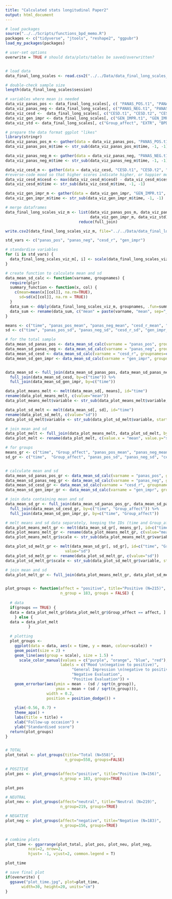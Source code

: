 ```yaml
---
title: "Calculated stats longitudinal Paper2"
output: html_document
---
```


```r
# load packages
source("../../Scripts/functions_bpd_memo.R")
packages <- c("tidyverse", "jtools", "reshape2", "ggpubr")
load_my_packages(packages)

# user-set options
overwrite = TRUE # should data/plots/tables be saved/overwritten?


# load data
data_final_long_scales <- read.csv2("../../Data/data_final_long_scales_181121.csv")

# double-check sample size
length(data_final_long_scales$session)


```



```r
# variables where mean is needed
data_viz_panas_pos <- data_final_long_scales[, c( "PANAS_POS.t1", "PANAS_POS.t2", "PANAS_POS.t3", "PANAS_POS.t4", "session")]
data_viz_panas_neg <- data_final_long_scales[, c("PANAS_NEG.t1", "PANAS_NEG.t2", "PANAS_NEG.t3", "PANAS_NEG.t4", "session")]
data_viz_cesd <-  data_final_long_scales[, c("CESD.t1", "CESD.t2", "CESD.t3", "CESD.t4", "session")]
data_viz_gen_impr <- data_final_long_scales[, c("GEN_IMPR.t1", "GEN_IMPR.t2", "GEN_IMPR.t3", "GEN_IMPR.t4", "session")]
data_viz_std <- data_final_long_scales[, c("Group_affect", "EXTR", "BPD", "session")]

# prepare the data format ggplot "likes"
library(stringr)
data_viz_panas_pos_m <- gather(data = data_viz_panas_pos, "PANAS_POS.t1", "PANAS_POS.t2", "PANAS_POS.t3", "PANAS_POS.t4", key="time", value="panas_pos")
data_viz_panas_pos_m$time <- str_sub(data_viz_panas_pos_m$time, -1, -1)

data_viz_panas_neg_m <- gather(data = data_viz_panas_neg, "PANAS_NEG.t1", "PANAS_NEG.t2", "PANAS_NEG.t3", "PANAS_NEG.t4", key="time", value="panas_neg")
data_viz_panas_neg_m$time <- str_sub(data_viz_panas_neg_m$time, -1, -1)

data_viz_cesd_m <- gather(data = data_viz_cesd, "CESD.t1", "CESD.t2", "CESD.t3", "CESD.t4", key="time", value="cesd_r")
#reverse-code mood so that higher scores indicate higher, or happier mood (currently they indicate depressed mood)
data_viz_cesd_m$cesd <- max(data_viz_cesd_m$cesd) - data_viz_cesd_m$cesd
data_viz_cesd_m$time <- str_sub(data_viz_cesd_m$time, -1, -1)

data_viz_gen_impr_m <- gather(data = data_viz_gen_impr, "GEN_IMPR.t1", "GEN_IMPR.t2", "GEN_IMPR.t3", "GEN_IMPR.t4", key="time", value="gen_impr")
data_viz_gen_impr_m$time <- str_sub(data_viz_gen_impr_m$time, -1, -1)

# merge dataframes
data_final_long_scales_viz_m <- list(data_viz_panas_pos_m, data_viz_panas_neg_m, data_viz_cesd_m, 
                                     data_viz_gen_impr_m, data_viz_std) %>% 
                                reduce(full_join)


```

```r
write.csv2(data_final_long_scales_viz_m, file="../../Data/data_final_long_scales_viz_m.csv")

```

```r
std_vars <- c("panas_pos", "panas_neg", "cesd_r", "gen_impr")

# standardise variables
for (i in std_vars) {
  data_final_long_scales_viz_m[, i] <- scale(data_final_long_scales_viz_m[, i], center=T, scale=T)
}

# create function to calculate mean and sd
data_mean_sd_calc <- function(varname, groupnames) {
  require(plyr)
  summary_function <- function(x, col) {
    c(mean=mean(x[[col]], na.rm=TRUE), 
      sd=sd(x[[col]], na.rm = TRUE))
  }
  data_sum <- ddply(data_final_long_scales_viz_m, groupnames, .fun=summary_function, varname)
  data_sum <- rename(data_sum, c("mean" = paste(varname, "mean", sep="_"), "sd" = paste(varname, "sd", sep="_")))
}

```

```r
means <- c("time", "panas_pos_mean", "panas_neg_mean", "cesd_r_mean", "gen_impr_mean")
sd <- c("time", "panas_pos_sd", "panas_neg_sd", "cesd_r_sd", "gen_impr_sd")

# for the total sample
data_mean_sd_panas_pos <- data_mean_sd_calc(varname = "panas_pos", groupnames="time")
data_mean_sd_panas_neg <- data_mean_sd_calc(varname = "panas_neg", groupnames=c("time"))
data_mean_sd_cesd <- data_mean_sd_calc(varname = "cesd_r", groupnames=c("time"))
data_mean_sd_gen_impr <- data_mean_sd_calc(varname = "gen_impr", groupnames=c("time"))


data_mean_sd <- full_join(data_mean_sd_panas_pos, data_mean_sd_panas_neg, by=c("time")) %>% 
  full_join(data_mean_sd_cesd, by=c("time")) %>% 
  full_join(data_mean_sd_gen_impr, by=c("time")) 

data_plot_means_melt <- melt(data_mean_sd[, means], id="time")
rename(data_plot_means_melt, c(value="mean"))
data_plot_means_melt$variable <- str_sub(data_plot_means_melt$variable, start=1, end=-6)

data_plot_sd_melt <- melt(data_mean_sd[, sd], id="time")
rename(data_plot_sd_melt, c(value="sd"))
data_plot_sd_melt$variable <- str_sub(data_plot_sd_melt$variable, start=1, end=-4)

# join mean and sd
data_plot_melt <- full_join(data_plot_means_melt, data_plot_sd_melt, by=c("time", "variable"))
data_plot_melt <- rename(data_plot_melt, c(value.x = "mean", value.y="sd", variable="scale"))

```


```r
# for groups
means_gr <- c("time", "Group_affect", "panas_pos_mean", "panas_neg_mean", "cesd_r_mean", "gen_impr_mean")
sd_gr <- c("time",  "Group_affect", "panas_pos_sd", "panas_neg_sd", "cesd_r_sd", "gen_impr_sd")


# calculate mean and sd
data_mean_sd_panas_pos_gr <- data_mean_sd_calc(varname = "panas_pos", groupnames=c("time", "Group_affect"))
data_mean_sd_panas_neg_gr <- data_mean_sd_calc(varname = "panas_neg", groupnames=c("time", "Group_affect"))
data_mean_sd_cesd_gr <- data_mean_sd_calc(varname = "cesd_r", groupnames=c("time", "Group_affect"))
data_mean_sd_gen_impr_gr <- data_mean_sd_calc(varname = "gen_impr", groupnames=c("time", "Group_affect"))

# join data containing mean and sd
data_mean_sd_gr <- full_join(data_mean_sd_panas_pos_gr, data_mean_sd_panas_neg_gr, by=c("time", "Group_affect")) %>% 
  full_join(data_mean_sd_cesd_gr, by=c("time", "Group_affect")) %>% 
  full_join(data_mean_sd_gen_impr_gr, by=c("time", "Group_affect"))

# melt means and sd data separately, keeping the IDs (time and Group_affect)
data_plot_means_melt_gr <- melt(data_mean_sd_gr[, means_gr], id=c("time", "Group_affect"), variable_name = "scale")
data_plot_means_melt_gr <- rename(data_plot_means_melt_gr, c(value="mean"))
data_plot_means_melt_gr$scale <- str_sub(data_plot_means_melt_gr$variable, start=1, end=-6)

data_plot_sd_melt_gr <- melt(data_mean_sd_gr[, sd_gr], id=c("time", "Group_affect"), variable_name = "variable", 
                          value="sd")
data_plot_sd_melt_gr <- rename(data_plot_sd_melt_gr, c(value="sd"))
data_plot_sd_melt_gr$scale <- str_sub(data_plot_sd_melt_gr$variable, start=1, end=-4)

# join mean and sd
data_plot_melt_gr <- full_join(data_plot_means_melt_gr, data_plot_sd_melt_gr, by=c("time", "scale", "Group_affect"))



```


```r
plot_groups <- function(affect = "positive", title="Positive (N=215)",
                        n_group = 183, groups = FALSE) {
  
  # data
  if(groups == TRUE) {  
  data = data_plot_melt_gr[data_plot_melt_gr$Group_affect == affect, ] 
    } else {
  data = data_plot_melt 
          }
  
  # plotting
  plot_groups <-  
    ggplot(data = data, aes(x = time, y = mean, colour=scale)) +
    geom_point(size = 2) +  
    geom_line(aes(group = scale), size = 1.5) +
      scale_color_manual(values = c("purple", "orange", "blue", "red"),  
                        labels = c("Mood \n(negative to positive)",
                             "General Impression \n(negative to positive)",
                             "Negative Evaluation",
                             "Positive Evaluation")) +
    geom_errorbar(aes(ymin = mean - (sd / sqrt(n_group)), 
                      ymax = mean + (sd / sqrt(n_group))), 
                  width = 0.2, 
                  position = position_dodge()) +
    
    ylim(-0.56, 0.7) +
    theme_apa() + 
    labs(title = title) +
    xlab("Follow-up occasion") +
    ylab("Standardised score")  
  return(plot_groups)
}


# TOTAL
plot_total <- plot_groups(title="Total (N=558)", 
                          n_group=558, groups=FALSE)

# POSITIVE
plot_pos <- plot_groups(affect="positive", title="Positive (N=156)", 
                        n_group = 183, groups=TRUE)

plot_pos

# NEUTRAL
plot_neu <- plot_groups(affect="neutral", title="Neutral (N=219)", 
                        n_group=219, groups=TRUE)

# NEGATIVE
plot_neg <- plot_groups(affect="negative", title="Negative (N=183)", 
                        n_group=156, groups=TRUE)
  
```



```r
# combine plots
plot_time <- ggarrange(plot_total, plot_pos, plot_neu, plot_neg, 
          ncol=2, nrow=2, 
          hjust= -1, vjust=2, common.legend = T)

plot_time

# save final plot
if(overwrite) {
  ggsave("plot_time.jpg", plot=plot_time, 
       width=30, height=20, units="cm")
}
```

